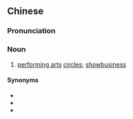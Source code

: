 {{also|娱乐界}}
==Chinese==
{{zh-forms|s=娱乐界|type=21}}

===Pronunciation===
{{zh-pron
|m=yúlèjiè
|c=jyu4 lok6 gaai3
|cat=n
}}

===Noun===
{{zh-noun}}

# [[performing arts]] [[circle]]s; [[showbusiness]]

====Synonyms====
* {{zh-l|演藝界}}
* {{zh-l|演藝圈}}
* {{zh-l|娛樂圈}}

{{zh-cat|Entertainment}}